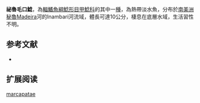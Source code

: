 {{Speciesbox
| name = 祕魯毛口鯰
| image = 
| image_width = 250px
| image_caption = 
| status = NE
| status_system = IUCN3.1
| genus = Chaetostoma
| species = marcapatae
| authority = {{le|查爾斯·塔特·里根|Charles Tate Regan|Regan}}, 1904
| synonyms = *''Chaetostomus marcapatae'',Regan, 1904
}}

'''祕魯毛口鯰'''，為[[輻鰭魚綱|輻鰭魚綱]][[鯰形目|鯰形目]][[甲鯰科|甲鯰科]]的其中一[[種|種]]，為熱帶淡水魚，分布於[[南美洲|南美洲]][[秘魯|秘魯]]Madeira河的Inambari河流域，體長可達10公分，棲息在底層水域，生活習性不明。

==参考文献==
*{{FishBase_species|genus=Chaetostoma|species=marcapatae|year=2014|month=11}}

== 扩展阅读 ==
{{refbegin}}
{{wikispecies-inline|Chaetostoma marcapatae|祕魯毛口鯰}}
{{refend}}
{{Taxonbar|from=Q5504410}}

[[Category:毛口鯰屬|marcapatae]]